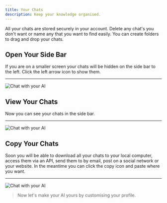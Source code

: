 ```yaml
---
title: Your Chats
description: Keep your knowledge organised.  
---
```



All your chats are stored securely in your account. Delete any chat's you don't want or name any that you want to find easily. You can create folders to drag and drop your chats.

## Open Your Side Bar

If you are on a smaller screen your chats will be hidden on the side bar to the left. Click the left arrow icon to show them.

---

<Image src={chat2} alt="Chat with your AI"/>

## View Your Chats
Now you can see your chats in the side bar. 

---

<Image src={chat3} alt="Chat with your AI"/>

## Copy Your Chats

Soon you will be able to download all your chats to your local computer, access them via an API, send them to by email, post on a social network or your website. In the meantime you can click the copy icon and paste where you want. 

---

<Image src={chatcopy} alt="Chat with your AI"/>


> Now let's make your AI yours by customising your profile. 


